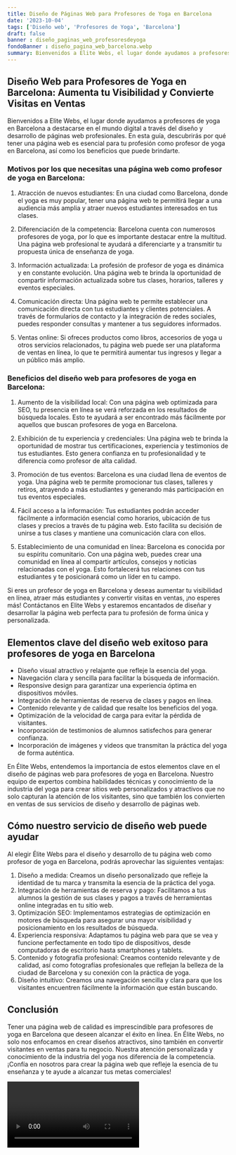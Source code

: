 ```yaml
---
title: Diseño de Páginas Web para Profesores de Yoga en Barcelona
date: '2023-10-04'
tags: ['Diseño web', 'Profesores de Yoga', 'Barcelona']
draft: false
banner : diseño_paginas_web_profesoresdeyoga
fondoBanner : diseño_pagina_web_barcelona.webp
summary: Bienvenidos a Elite Webs, el lugar donde ayudamos a profesores de yoga en Barcelona a destacarse en el mundo digital a través del diseño y desarrollo de páginas web profesionales. En esta guía, descubrirás por qué tener una página web es esencial para tu profesión como profesor de yoga en Barcelona, así como los beneficios que puede brindarte.
---
```


## Diseño Web para Profesores de Yoga en Barcelona: Aumenta tu Visibilidad y Convierte Visitas en Ventas

Bienvenidos a Elite Webs, el lugar donde ayudamos a profesores de yoga en Barcelona a destacarse en el mundo digital a través del diseño y desarrollo de páginas web profesionales. En esta guía, descubrirás por qué tener una página web es esencial para tu profesión como profesor de yoga en Barcelona, así como los beneficios que puede brindarte.

### Motivos por los que necesitas una página web como profesor de yoga en Barcelona:

1. Atracción de nuevos estudiantes: En una ciudad como Barcelona, donde el yoga es muy popular, tener una página web te permitirá llegar a una audiencia más amplia y atraer nuevos estudiantes interesados en tus clases. 

2. Diferenciación de la competencia: Barcelona cuenta con numerosos profesores de yoga, por lo que es importante destacar entre la multitud. Una página web profesional te ayudará a diferenciarte y a transmitir tu propuesta única de enseñanza de yoga.

3. Información actualizada: La profesión de profesor de yoga es dinámica y en constante evolución. Una página web te brinda la oportunidad de compartir información actualizada sobre tus clases, horarios, talleres y eventos especiales.

4. Comunicación directa: Una página web te permite establecer una comunicación directa con tus estudiantes y clientes potenciales. A través de formularios de contacto y la integración de redes sociales, puedes responder consultas y mantener a tus seguidores informados.

5. Ventas online: Si ofreces productos como libros, accesorios de yoga u otros servicios relacionados, tu página web puede ser una plataforma de ventas en línea, lo que te permitirá aumentar tus ingresos y llegar a un público más amplio.

### Beneficios del diseño web para profesores de yoga en Barcelona:

1. Aumento de la visibilidad local: Con una página web optimizada para SEO, tu presencia en línea se verá reforzada en los resultados de búsqueda locales. Esto te ayudará a ser encontrado más fácilmente por aquellos que buscan profesores de yoga en Barcelona.

2. Exhibición de tu experiencia y credenciales: Una página web te brinda la oportunidad de mostrar tus certificaciones, experiencia y testimonios de tus estudiantes. Esto genera confianza en tu profesionalidad y te diferencia como profesor de alta calidad.

3. Promoción de tus eventos: Barcelona es una ciudad llena de eventos de yoga. Una página web te permite promocionar tus clases, talleres y retiros, atrayendo a más estudiantes y generando más participación en tus eventos especiales.

4. Fácil acceso a la información: Tus estudiantes podrán acceder fácilmente a información esencial como horarios, ubicación de tus clases y precios a través de tu página web. Esto facilita su decisión de unirse a tus clases y mantiene una comunicación clara con ellos.

5. Establecimiento de una comunidad en línea: Barcelona es conocida por su espíritu comunitario. Con una página web, puedes crear una comunidad en línea al compartir artículos, consejos y noticias relacionadas con el yoga. Esto fortalecerá tus relaciones con tus estudiantes y te posicionará como un líder en tu campo.

Si eres un profesor de yoga en Barcelona y deseas aumentar tu visibilidad en línea, atraer más estudiantes y convertir visitas en ventas, ¡no esperes más! Contáctanos en Elite Webs y estaremos encantados de diseñar y desarrollar la página web perfecta para tu profesión de forma única y personalizada.

<GifSeo />

<Cta />

## Elementos clave del diseño web exitoso para profesores de yoga en Barcelona

- Diseño visual atractivo y relajante que refleje la esencia del yoga.
- Navegación clara y sencilla para facilitar la búsqueda de información.
- Responsive design para garantizar una experiencia óptima en dispositivos móviles.
- Integración de herramientas de reserva de clases y pagos en línea.
- Contenido relevante y de calidad que resalte los beneficios del yoga.
- Optimización de la velocidad de carga para evitar la pérdida de visitantes.
- Incorporación de testimonios de alumnos satisfechos para generar confianza.
- Incorporación de imágenes y videos que transmitan la práctica del yoga de forma auténtica.

En Élite Webs, entendemos la importancia de estos elementos clave en el diseño de páginas web para profesores de yoga en Barcelona. Nuestro equipo de expertos combina habilidades técnicas y conocimiento de la industria del yoga para crear sitios web personalizados y atractivos que no solo capturan la atención de los visitantes, sino que también los convierten en ventas de sus servicios de diseño y desarrollo de páginas web.

## Cómo nuestro servicio de diseño web puede ayudar

Al elegir Élite Webs para el diseño y desarrollo de tu página web como profesor de yoga en Barcelona, podrás aprovechar las siguientes ventajas:

1. Diseño a medida: Creamos un diseño personalizado que refleje la identidad de tu marca y transmita la esencia de la práctica del yoga.
2. Integración de herramientas de reserva y pago: Facilitamos a tus alumnos la gestión de sus clases y pagos a través de herramientas online integradas en tu sitio web.
3. Optimización SEO: Implementamos estrategias de optimización en motores de búsqueda para asegurar una mayor visibilidad y posicionamiento en los resultados de búsqueda.
4. Experiencia responsiva: Adaptamos tu página web para que se vea y funcione perfectamente en todo tipo de dispositivos, desde computadoras de escritorio hasta smartphones y tablets.
5. Contenido y fotografía profesional: Creamos contenido relevante y de calidad, así como fotografías profesionales que reflejan la belleza de la ciudad de Barcelona y su conexión con la práctica de yoga.
6. Diseño intuitivo: Creamos una navegación sencilla y clara para que los visitantes encuentren fácilmente la información que están buscando.

## Conclusión

Tener una página web de calidad es imprescindible para profesores de yoga en Barcelona que deseen alcanzar el éxito en línea. En Élite Webs, no solo nos enfocamos en crear diseños atractivos, sino también en convertir visitantes en ventas para tu negocio. Nuestra atención personalizada y conocimiento de la industria del yoga nos diferencia de la competencia. ¡Confía en nosotros para crear la página web que refleje la esencia de tu enseñanza y te ayude a alcanzar tus metas comerciales!

<Video />

<CtaBot job='Profesores de Yoga' city='Barcelona'/>

<Gmaps query='Barcelona+españa+maps' />